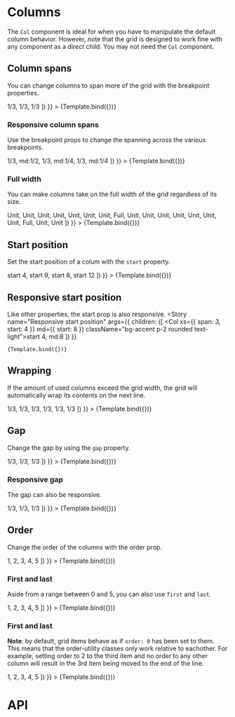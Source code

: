 

<Meta
  title="Layout/Col"
  component={Col}
/>


# Columns
The `Col` component is ideal for when you have to manipulate the default column behavior. However, note that the grid is designed to work fine with any component as a direct child. You may not need the `Col` component.

## Column spans
You can change columns to span more of the grid with the breakpoint properties.

<Canvas>
  <Story
    name="Column span"
    args={{
      children: ([
        <Col xs={4} className="bg-accent p-2 rounded text-light">1/3</Col>,
        <Col xs={4} className="bg-accent p-2 rounded text-light">1/3</Col>,
        <Col xs={4} className="bg-accent p-2 rounded text-light">1/3</Col>
      ])
    }}
  >
    {Template.bind({})}
  </Story>
</Canvas>

### Responsive column spans
Use the breakpoint props to change the spanning across the various breakpoints.

<Canvas>
  <Story
    name="Responsive column spans"
    args={{
      children: ([
        <Col xs={4} md={6} className="bg-accent p-2 rounded text-light">1/3, md:1/2</Col>,
        <Col xs={4} md={3} className="bg-accent p-2 rounded text-light">1/3, md:1/4</Col>,
        <Col xs={4} md={3} className="bg-accent p-2 rounded text-light">1/3, md:1/4</Col>
      ])
    }}
  >
    {Template.bind({})}
  </Story>
</Canvas>

### Full width
You can make columns take on the full width of the grid regardless of its size.

<Canvas>
  <Story
    name="Full width"
    args={{
      xs: 1,
      sm: 2,
      md: 3,
      lg: 4,
      xl: 5,
      ul: 6,
      children: ([
        <Col className="bg-accent p-2 rounded text-light">Unit</Col>,
        <Col className="bg-accent p-2 rounded text-light">Unit</Col>,
        <Col className="bg-accent p-2 rounded text-light">Unit</Col>,
        <Col className="bg-accent p-2 rounded text-light">Unit</Col>,
        <Col className="bg-accent p-2 rounded text-light">Unit</Col>,
        <Col className="bg-accent p-2 rounded text-light">Unit</Col>,
        <Col className="bg-accent p-2 rounded text-light">Unit</Col>,
        <Col xs="full" className="bg-accent p-2 rounded text-light">Full</Col>,
        <Col className="bg-accent p-2 rounded text-light">Unit</Col>,
        <Col className="bg-accent p-2 rounded text-light">Unit</Col>,
        <Col className="bg-accent p-2 rounded text-light">Unit</Col>,
        <Col className="bg-accent p-2 rounded text-light">Unit</Col>,
        <Col className="bg-accent p-2 rounded text-light">Unit</Col>,
        <Col className="bg-accent p-2 rounded text-light">Unit</Col>,
        <Col className="bg-accent p-2 rounded text-light">Unit</Col>,
        <Col xs="full" className="bg-accent p-2 rounded text-light">Full</Col>,
        <Col className="bg-accent p-2 rounded text-light">Unit</Col>,
        <Col className="bg-accent p-2 rounded text-light">Unit</Col>
      ])
    }}
  >
    {Template.bind({})}
  </Story>
</Canvas>

## Start position
Set the start position of a colum with the `start` property.

<Canvas>
  <Story
    name="Start position"
    args={{
      children: ([
        <Col xs={{ span: 3, start: 4 }} className="bg-accent p-2 rounded text-light">start 4</Col>,
        <Col xs={{ span: 2, start: 9 }} className="bg-accent p-2 rounded text-light">start 9</Col>,
        <Col xs={{ span: 2, start: 8 }} className="bg-accent p-2 rounded text-light">start 8</Col>,
        <Col start={12} className="bg-accent p-2 rounded text-light">start 12</Col>
      ])
    }}
  >
    {Template.bind({})}
  </Story>
</Canvas>

## Responsive start position
Like other properties, the start prop is also responsive.
<Canvas>
  <Story
    name="Responsive start position"
    args={{
      children: ([
        <Col xs={{ span: 3, start: 4 }} md={{ start: 8 }} className="bg-accent p-2 rounded text-light">start 4, md:8</Col>
      ])
    }}
  >
    {Template.bind({})}
  </Story>
</Canvas>

## Wrapping
If the amount of used columns exceed the grid width, the grid will automatically wrap its contents on the next line.

<Canvas>
  <Story
    name="Wrapping"
    args={{
      children: ([
        <Col xs={4} className="bg-accent p-2 rounded text-light">1/3</Col>,
        <Col xs={4} className="bg-accent p-2 rounded text-light">1/3</Col>,
        <Col xs={4} className="bg-accent p-2 rounded text-light">1/3</Col>,
        <Col xs={4} className="bg-accent p-2 rounded text-light">1/3</Col>,
        <Col xs={4} className="bg-accent p-2 rounded text-light">1/3</Col>,
        <Col xs={4} className="bg-accent p-2 rounded text-light">1/3</Col>
      ])
    }}
  >
    {Template.bind({})}
  </Story>
</Canvas>

## Gap
Change the gap by using the `gap` property.

<Canvas>
  <Story
    name="Gap"
    args={{
      xs: { gap: 0 },
      children: ([
        <Col xs={4} className="bg-accent p-2 rounded text-light">1/3</Col>,
        <Col xs={4} className="bg-accent p-2 rounded text-light">1/3</Col>,
        <Col xs={4} className="bg-accent p-2 rounded text-light">1/3</Col>
      ])
    }}
  >
    {Template.bind({})}
  </Story>
</Canvas>

### Responsive gap
The gap can also be responsive.

<Canvas>
  <Story
    name="Responsive gap"
    args={{
      xs: { gap: 0 },
      md: { gap: 3 },
      ul: { gap: 5 },
      children: ([
        <Col xs={4} className="bg-accent p-2 rounded text-light">1/3</Col>,
        <Col xs={4} className="bg-accent p-2 rounded text-light">1/3</Col>,
        <Col xs={4} className="bg-accent p-2 rounded text-light">1/3</Col>
      ])
    }}
  >
    {Template.bind({})}
  </Story>
</Canvas>

## Order
Change the order of the columns with the order prop.

<Canvas>
  <Story
    name="Order"
    args={{
      xs: 5,
      children: ([
        <Col xs={{ order: 0 }} className="bg-blue p-2 rounded text-light">1</Col>,
        <Col xs={{ order: 1 }} className="bg-cyan p-2 rounded text-light">2</Col>,
        <Col xs={{ order: 3 }} className="bg-teal p-2 rounded text-light">3</Col>,
        <Col xs={{ order: 2 }} className="bg-green p-2 rounded text-light">4</Col>,
        <Col xs={{ order: 4 }} className="bg-lime p-2 rounded text-light">5</Col>
      ])
    }}
  >
    {Template.bind({})}
  </Story>
</Canvas>

### First and last
Aside from a range between 0 and 5, you can also use `first` and `last`.

<Canvas>
  <Story
    name="First and last"
    args={{
      xs: 5,
      children: ([
        <Col xs={{ order: 0 }} className="bg-blue p-2 rounded text-light">1</Col>,
        <Col xs={{ order: "last" }} className="bg-cyan p-2 rounded text-light">2</Col>,
        <Col xs={{ order: "first" }} className="bg-teal p-2 rounded text-light">3</Col>,
        <Col xs={{ order: 2 }} className="bg-green p-2 rounded text-light">4</Col>,
        <Col xs={{ order: 4 }} className="bg-lime p-2 rounded text-light">5</Col>
      ])
    }}
  >
    {Template.bind({})}
  </Story>
</Canvas>

### First and last
**Note**: by default, grid items behave as if `order: 0` has been set to them. This means that the order-utility classes only work relative to eachother. For example, setting order to 2 to the third item and no order to any other column will result in the 3rd item being moved to the end of the line.

<Canvas>
  <Story
    name="Order default"
    args={{
      xs: 5,
      children: ([
        <Col className="bg-blue p-2 rounded text-light">1</Col>,
        <Col className="bg-cyan p-2 rounded text-light">2</Col>,
        <Col xs={{ order: 2 }} className="bg-teal p-2 rounded text-light">3</Col>,
        <Col className="bg-green p-2 rounded text-light">4</Col>,
        <Col className="bg-lime p-2 rounded text-light">5</Col>
      ])
    }}
  >
    {Template.bind({})}
  </Story>
</Canvas>

# API
<ArgsTable of={Col} />
